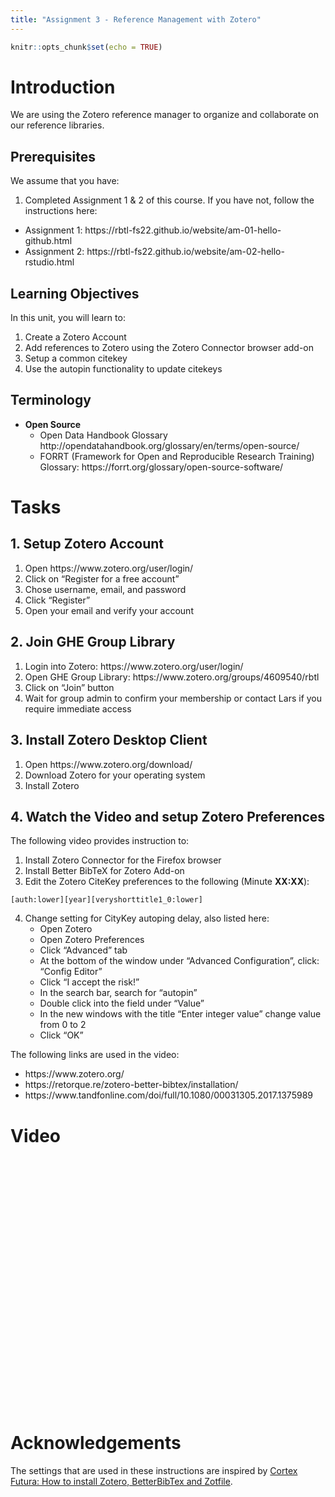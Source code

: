 ```yaml
---
title: "Assignment 3 - Reference Management with Zotero"
---
```


<script defer data-domain="rbtl-fs22.github.io/website" src="https://plausible.io/js/plausible.js"></script>

```r
knitr::opts_chunk$set(echo = TRUE)
```

# Introduction

We are using the Zotero reference manager to organize and collaborate on our reference libraries.

## Prerequisites

We assume that you have:

1. Completed Assignment 1 & 2 of this course. If you have not, follow the instructions here: 

  - Assignment 1: https://rbtl-fs22.github.io/website/am-01-hello-github.html
  - Assignment 2: https://rbtl-fs22.github.io/website/am-02-hello-rstudio.html

## Learning Objectives

In this unit, you will learn to:

1. Create a Zotero Account
2. Add references to Zotero using the Zotero Connector browser add-on
3. Setup a common citekey
4. Use the autopin functionality to update citekeys

## Terminology

- **Open Source**
  - Open Data Handbook Glossary http://opendatahandbook.org/glossary/en/terms/open-source/
  - FORRT (Framework for Open and Reproducible Research Training) Glossary: https://forrt.org/glossary/open-source-software/

# Tasks 

## 1. Setup Zotero Account

1. Open https://www.zotero.org/user/login/
2. Click on "Register for a free account"
3. Chose username, email, and password
4. Click "Register"
5. Open your email and verify your account

## 2. Join GHE Group Library

1. Login into Zotero: https://www.zotero.org/user/login/
2. Open GHE Group Library: https://www.zotero.org/groups/4609540/rbtl
3. Click on "Join" button
4. Wait for group admin to confirm your membership or contact Lars if you require immediate access

## 3. Install Zotero Desktop Client

1. Open https://www.zotero.org/download/
2. Download Zotero for your operating system
3. Install Zotero

## 4. Watch the Video and setup Zotero Preferences

The following video provides instruction to:

1. Install Zotero Connector for the Firefox browser
2. Install Better BibTeX for Zotero Add-on
3. Edit the Zotero CiteKey preferences to the following (Minute **XX:XX**):

`[auth:lower][year][veryshorttitle1_0:lower]`

4. Change setting for CityKey autoping delay, also listed here:
    - Open Zotero
    - Open Zotero Preferences
    - Click "Advanced" tab
    - At the bottom of the window under "Advanced Configuration", click: "Config Editor"
    - Click "I accept the risk!"
    - In the search bar, search for "autopin"
    - Double click into the field under "Value"
    - In the new windows with the title "Enter integer value" change value from 0 to 2
    - Click "OK"

The following links are used in the video:

- https://www.zotero.org/  
- https://retorque.re/zotero-better-bibtex/installation/  
- https://www.tandfonline.com/doi/full/10.1080/00031305.2017.1375989  

# Video

<iframe width="560" height="400" src="" title="YouTube video player" frameborder="0" allow="accelerometer; autoplay; clipboard-write; encrypted-media; gyroscope; picture-in-picture" allowfullscreen></iframe>

# Acknowledgements

The settings that are used in these instructions are inspired by [Cortex Futura: How to install Zotero, BetterBibTex and Zotfile](https://www.youtube.com/watch?v=Nm5BsfMfO9M). 